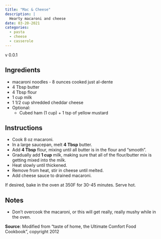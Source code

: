 ```yaml
---
title: "Mac & Cheese"
description: |
  Hearty macaroni and cheese
date: 03-20-2021
categories:
  - pasta
  - cheese
  - casserole
---
```


v 0.0.1

## Ingredients

* macaroni noodles - 8 ounces cooked just al-dente
* 4 Tbsp butter
* 4 Tbsp flour
* 1 cup milk
* 1 1/2 cup shredded cheddar cheese
* Optional:
  * Cubed ham (1 cup) + 1 tsp of yellow mustard

## Instructions

* Cook 8 oz macaroni.
* In a large saucepan, melt **4 Tbsp** butter. 
* Add **4 Tbsp** flour, mixing until all butter is in the flour and "smooth". 
* Gradually add **1 cup** milk, making sure that all of the flour/butter mix is getting mixed into the milk. 
* Heat slowly until thickened. 
* Remove from heat, stir in cheese until melted. 
* Add cheese sauce to drained macaroni.

If desired, bake in the oven at 350F for 30-45 minutes. Serve hot.

## Notes

* Don't overcook the macaroni, or this will get really, really mushy while in the oven.

**Source**: Modified from "taste of home, the Ultimate Comfort Food Cookbook", copyright 2012
